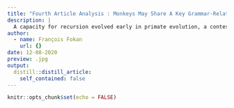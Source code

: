 ```yaml
---
title: "Fourth Article Analysis : Monkeys May Share A Key Grammar-Related Skill With Humans"
description: |
  A capacity for recursion evolved early in primate evolution, a contested study suggests.
author:
  - name: François Fokan
    url: {}
date: 12-08-2020
preview: .jpg
output:
  distill::distill_article:
    self_contained: false
---
```


```r
knitr::opts_chunk$set(echo = FALSE)
```
